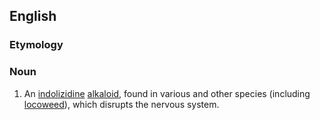 ==English==
{{wikipedia}}
===Etymology===
{{suffix|Swainsona|ine}}

===Noun===
{{en-noun|-}}

# {{chemistry|biochemistry}} An [[indolizidine]] [[alkaloid]], found in various {{taxlink|Swainsona|genus}} and other species (including [[locoweed]]), which disrupts the nervous system.